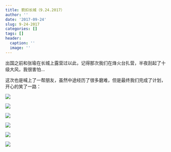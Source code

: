 ```yaml
---
title: 箭扣长城（9.24.2017）
author: ''
date: '2017-09-24'
slug: 9-24-2017
categories: []
tags: []
header:
  caption: ''
  image: ''
---
```


出国之前和张瑜在长城上露营过以此，记得那次我们在烽火台扎营，半夜刮起了十级大风，我很害怕...

这次也是喊上了一帮朋友，虽然中途经历了很多磨难，但是最终我们完成了计划，开心的笑了一路：

![](/post/2017-09-24-9-24-2017_files/33.jpeg)

![](/post/2017-09-24-9-24-2017_files/34.jpeg)

![](/post/2017-09-24-9-24-2017_files/35.jpeg)

![](/post/2017-09-24-9-24-2017_files/36.jpeg)

![](/post/2017-09-24-9-24-2017_files/37.jpeg)

![](/post/2017-09-24-9-24-2017_files/38.jpeg)
